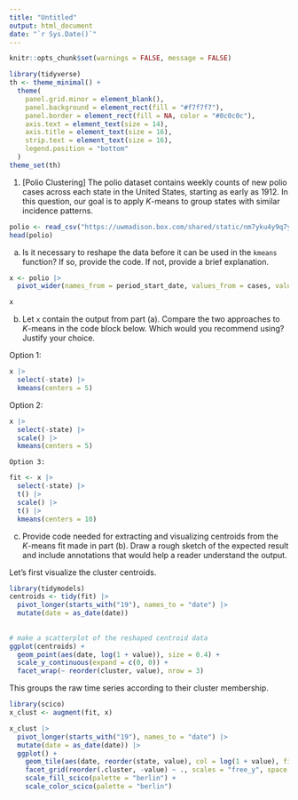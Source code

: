 ```yaml
---
title: "Untitled"
output: html_document
date: "`r Sys.Date()`"
---
```


```r
knitr::opts_chunk$set(warnings = FALSE, message = FALSE)
```

```r
library(tidyverse)
th <- theme_minimal() + 
  theme(
    panel.grid.minor = element_blank(),
    panel.background = element_rect(fill = "#f7f7f7"),
    panel.border = element_rect(fill = NA, color = "#0c0c0c"),
    axis.text = element_text(size = 14),
    axis.title = element_text(size = 16),
    strip.text = element_text(size = 16),
    legend.position = "bottom"
  )
theme_set(th)
```
    
1. [Polio Clustering] The polio dataset contains weekly counts of new polio
cases across each state in the United States, starting as early as 1912. In this
question, our goal is to apply $K$-means to group states with similar incidence
patterns.

```r
polio <- read_csv("https://uwmadison.box.com/shared/static/nm7yku4y9q7ylvz5kbxya3ouj2njd0x6.csv")
head(polio)
```
  
a. Is it necessary to reshape the data before it can be used in the
`kmeans` function? If so, provide the code. If not, provide a brief
explanation.

```r
x <- polio |>
  pivot_wider(names_from = period_start_date, values_from = cases, values_fill = 0)

x
```

b. Let `x` contain the output from part (a). Compare the two
approaches to $K$-means in the code block below. Which would you recommend
using? Justify your choice.
  
  Option 1:
```r
x |>
  select(-state) |>
  kmeans(centers = 5)
```
          
  Option 2:

```r
x |>
  select(-state) |>
  scale() |>
  kmeans(centers = 5)
```
    
    Option 3:
    
```r
fit <- x |>
  select(-state) |>
  t() |>
  scale() |>
  t() |>
  kmeans(centers = 10)
```

c. Provide code needed for extracting and visualizing centroids
from the $K$-means fit made in part (b). Draw a rough sketch of the expected
result and include annotations that would help a reader understand the output.

Let's first visualize the cluster centroids.

```r
library(tidymodels)
centroids <- tidy(fit) |>
  pivot_longer(starts_with("19"), names_to = "date") |>
  mutate(date = as_date(date))
  
  
# make a scatterplot of the reshaped centroid data
ggplot(centroids) +
  geom_point(aes(date, log(1 + value)), size = 0.4) +
  scale_y_continuous(expand = c(0, 0)) +
  facet_wrap(~ reorder(cluster, value), nrow = 3)
```

This groups the raw time series according to their cluster membership.

```r
library(scico)
x_clust <- augment(fit, x)

x_clust |> 
  pivot_longer(starts_with("19"), names_to = "date") |>
  mutate(date = as_date(date)) |>
  ggplot() +
    geom_tile(aes(date, reorder(state, value), col = log(1 + value), fill = log(1 + value)), width = 7) +
    facet_grid(reorder(.cluster, -value) ~ ., scales = "free_y", space = "free_y") +
    scale_fill_scico(palette = "berlin") +
    scale_color_scico(palette = "berlin")
 
```
